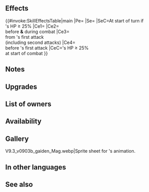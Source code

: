 {{Weapon Infobox
|tagid=SID_魔器メデューサ
|intID=4632
|image=wep_mg500
|exclusive=0
|weaponType=Blue Tome
|cost=300
|might=14
|range=2
|cooldown=-1
|effect=Accelerates Special trigger (cooldown count-1).<br><br>At start of turn, if unit's HP ≥ 25%, grants 【Anathema】to unit for 1 turn.<br><br>At start of combat, if unit's HP ≥ 25%, grants bonus to unit's Atk/Spd/Def/Res = 25% of foe's Atk at start of combat - 4 (max 14; min 5), deals damage = 15% of unit's Atk (including area-of-effect Specials), reduces damage from foe's first attack by 7 ("first attack" normally means only the first strike; for effects that grant "unit attacks twice," it means the first and second strikes), and grants Special cooldown count-1 to unit before unit's first attack during combat.<br><br>【Anathema】<br>Inflicts Spd/Def/Res-4 on foes within 3 spaces of unit during combat.
|required=Thoron;Shine
|refinePaths=default
|refineSP=350
|refineMedals=500
|refineStones=200
|properties=arcane,random_owner
}}
==Effects==
{{#invoke:SkillEffectsTable|main
|Pe={{Eft|Accelerates Special}}
|Se={{SEt|Anathema}}
|SeC=At start of turn if<br>{{Tgt|Unit}}'s HP ≥ 25%
|Ce1={{Eft|Temporary buffs|Atk/Spd/Def/Res|25% of {{Tgt|Foe}}'s Atk<br>at start of combat, -4|min=5|max=14}}
|Ce2={{Eft|Damage Boost|15% of {{Tgt|Unit}}'s Atk}}<br>before '''&''' during combat
|Ce3={{Eft|Damage Reduction|7}}<br>from {{Tgt|Foe}}'s first attack<br>(including second attacks)
|Ce4={{Eft|Reduce Cooldown|1}}<br>before {{Tgt|Unit}}'s first attack
|CeC={{Tgt|Unit}}'s HP ≥ 25%<br>at start of combat
}}
==Notes==
{{Anathema}}
{{Temporary buffs}}
{{At start of combat}}
{{AtkDamageBoost}}
{{FlatDamageBoost|7}}
{{CombatCooldownCount|-1}}
==Upgrades==
{{Weapon Upgrade List}}
==List of owners==
{{Skill Hero List}}
{{NoInheritHeroes}}

==Availability==
{{PassiveFocusList}}
{{PassiveDistributionList}}
{{PassiveCombatManualList}}
==Gallery==
<gallery>
V9.3_v0903b_gaiden_Mag.webp|Sprite sheet for {{PAGENAME}}'s animation.
</gallery>
==In other languages==
{{OtherLanguages
|japanese=
|german=
|spanishEU=
|spanishLA=
|french=
|italian=
|chineseTW=
|portuguese=
}}
==See also==
{{See also skills|cond=(Description LIKE '%deals damage%=%of unit_s Atk%(including%' OR Description LIKE '%【Anathema】%') AND Exclusive='1'}}
{{Weapons Navbox}}